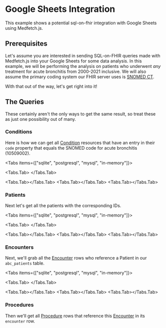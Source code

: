 
# Google Sheets Integration
This example shows a potential sql-on-fhir integration with Google Sheets using Medfetch.js.

## Prerequisites
Let's assume you are interested in sending SQL-on-FHIR queries made with Medfetch.js into your
Google Sheets for some data analysis. In this example, we will be performing the analysis on
patients who underwent *any* treatment for acute bronchitis from 2000-2021 inclusive.
We will also assume the primary coding system our FHIR server uses is [SNOMED CT]().

With that out of the way, let's get right into it!

## The Queries
These certainly aren't the only ways to get the same result, so treat these as just
one possibility out of many.

### Conditions
Here is how we can get all [Condition]() resources
that have an entry in their `code` property that equals the SNOMED code for
acute bronchitis (10509002).

<Tabs items={["sqlite", "postgresql", "mysql", "in-memory"]}>

  <Tabs.Tab>
    <SQLiteConditions />
  </Tabs.Tab>

  <Tabs.Tab></Tabs.Tab>
  <Tabs.Tab></Tabs.Tab>
  <Tabs.Tab></Tabs.Tab>
</Tabs>

### Patients
Next let's get all the patients with the corresponding IDs.

<Tabs items={["sqlite", "postgresql", "mysql", "in-memory"]}>

  <Tabs.Tab>
    <SQLitePatients />
  </Tabs.Tab>

  <Tabs.Tab></Tabs.Tab>
  <Tabs.Tab></Tabs.Tab>
  <Tabs.Tab></Tabs.Tab>
</Tabs>

### Encounters
Next, we'll grab all the [Encounter]() rows who reference a Patient
in our `abc_patients` table.

<Tabs items={["sqlite", "postgresql", "mysql", "in-memory"]}>

  <Tabs.Tab>
    <SQLiteEncounters />
  </Tabs.Tab>

  <Tabs.Tab></Tabs.Tab>
  <Tabs.Tab></Tabs.Tab>
  <Tabs.Tab></Tabs.Tab>
</Tabs>

### Procedures
Then we'll get all [Procedure]() rows that reference this [Encounter]()
in its `encounter` row.
